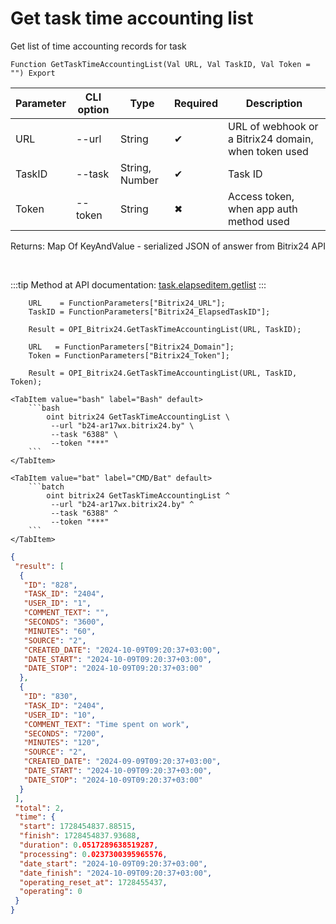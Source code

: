 ﻿---
sidebar_position: 3
description: Get task time accounting list and other functions to work with Bitrix24 in the Open Integration Package, a free open-source integration library for 1C:Enterprise 8, OneScript and CLI
keywords: [1C, 1С, 1С:Enterprise, 1С:Enterprise 8.3, API, Integration, Services, Exchange, OneScript, CLI, Bitrix24]
---


# Get task time accounting list
 Get list of time accounting records for task



`Function GetTaskTimeAccountingList(Val URL, Val TaskID, Val Token = "") Export`

  | Parameter | CLI option | Type | Required | Description |
  |-|-|-|-|-|
  | URL | --url | String | &#x2714; | URL of webhook or a Bitrix24 domain, when token used |
  | TaskID | --task | String, Number | &#x2714; | Task ID |
  | Token | --token | String | &#x2716; | Access token, when app auth method used |

  
  Returns:  Map Of KeyAndValue - serialized JSON of answer from Bitrix24 API

<br/>

:::tip
Method at API documentation: [task.elapseditem.getlist](https://dev.1c-bitrix.ru/rest_help/tasks/task/elapseditem/getlist.php)
:::
<br/>



```bsl title="1C:Enterprise/OneScript code example"
    URL    = FunctionParameters["Bitrix24_URL"];
    TaskID = FunctionParameters["Bitrix24_ElapsedTaskID"];

    Result = OPI_Bitrix24.GetTaskTimeAccountingList(URL, TaskID);

    URL   = FunctionParameters["Bitrix24_Domain"];
    Token = FunctionParameters["Bitrix24_Token"];

    Result = OPI_Bitrix24.GetTaskTimeAccountingList(URL, TaskID, Token);
```
 

 <Tabs>
  
    <TabItem value="bash" label="Bash" default>
        ```bash
            oint bitrix24 GetTaskTimeAccountingList \
             --url "b24-ar17wx.bitrix24.by" \
             --task "6388" \
             --token "***"
        ```
    </TabItem>
  
    <TabItem value="bat" label="CMD/Bat" default>
        ```batch
            oint bitrix24 GetTaskTimeAccountingList ^
             --url "b24-ar17wx.bitrix24.by" ^
             --task "6388" ^
             --token "***"
        ```
    </TabItem>
</Tabs>


```json title="Result"
{
 "result": [
  {
   "ID": "828",
   "TASK_ID": "2404",
   "USER_ID": "1",
   "COMMENT_TEXT": "",
   "SECONDS": "3600",
   "MINUTES": "60",
   "SOURCE": "2",
   "CREATED_DATE": "2024-10-09T09:20:37+03:00",
   "DATE_START": "2024-10-09T09:20:37+03:00",
   "DATE_STOP": "2024-10-09T09:20:37+03:00"
  },
  {
   "ID": "830",
   "TASK_ID": "2404",
   "USER_ID": "10",
   "COMMENT_TEXT": "Time spent on work",
   "SECONDS": "7200",
   "MINUTES": "120",
   "SOURCE": "2",
   "CREATED_DATE": "2024-09-09T09:20:37+03:00",
   "DATE_START": "2024-10-09T09:20:37+03:00",
   "DATE_STOP": "2024-10-09T09:20:37+03:00"
  }
 ],
 "total": 2,
 "time": {
  "start": 1728454837.88515,
  "finish": 1728454837.93688,
  "duration": 0.0517289638519287,
  "processing": 0.0237300395965576,
  "date_start": "2024-10-09T09:20:37+03:00",
  "date_finish": "2024-10-09T09:20:37+03:00",
  "operating_reset_at": 1728455437,
  "operating": 0
 }
}
```
